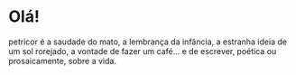 # Olá!

petricor é a saudade do mato, a lembrança da infância, a estranha ideia de um sol rorejado, 
a vontade de fazer um café... e de escrever, poética ou prosaicamente, sobre a vida.
  